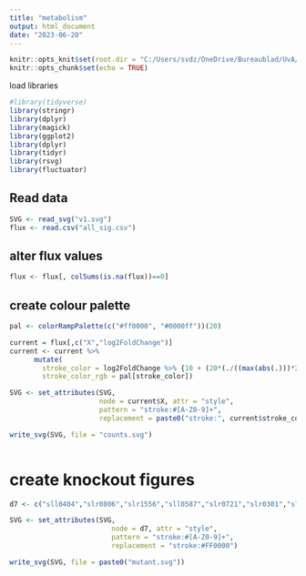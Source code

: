 ---
title: "metabolism"
output: html_document
date: "2023-06-20"
---

```{r setup, include=FALSE}
knitr::opts_knit$set(root.dir = "C:/Users/svdz/OneDrive/Bureaublad/UvA/Metabolism Figure")
knitr::opts_chunk$set(echo = TRUE)
```

load libraries

```{r load_libs, cache=FALSE}
#library(tidyverse)
library(stringr)
library(dplyr)
library(magick)
library(ggplot2)
library(dplyr)
library(tidyr)
library(rsvg)
library(fluctuator)
```

## Read data

```{r}

SVG <- read_svg("v1.svg")
flux <- read.csv("all_sig.csv")

```

## alter flux values
```{r}

flux <- flux[, colSums(is.na(flux))==0]
```


## create colour palette

```{r}
pal <- colorRampPalette(c("#ff0000", "#0000ff"))(20)
```


```{r}

current = flux[,c("X","log2FoldChange")]
current <- current %>%
      mutate(
        stroke_color = log2FoldChange %>% {10 + (20*(./((max(abs(.)))*2)))} %>% round,
        stroke_color_rgb = pal[stroke_color])

SVG <- set_attributes(SVG,
                      node = current$X, attr = "style",
                      pattern = "stroke:#[A-Z0-9]+",
                      replacement = paste0("stroke:", current$stroke_color_rgb))

write_svg(SVG, file = "counts.svg")
 
```

# create knockout figures

```{r}
d7 <- c("sll0404","slr0806","slr1556","sll0587","slr0721","slr0301","sll0107")

SVG <- set_attributes(SVG,
                         node = d7, attr = "style",
                         pattern = "stroke:#[A-Z0-9]+",
                         replacement = "stroke:#FF0000")

write_svg(SVG, file = paste0("mutant.svg"))

```